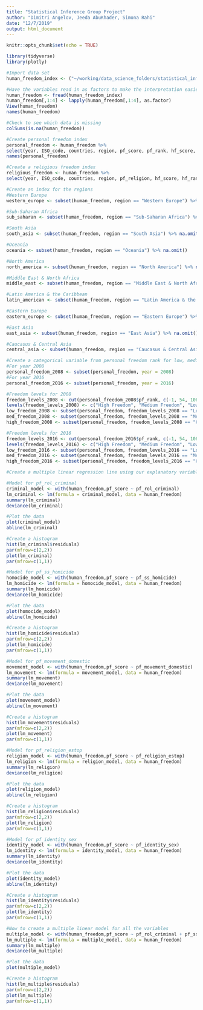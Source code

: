 ```yaml
---
title: "Statistical Inference Group Project"
author: "Dimitri Angelov, Jeeda AbuKhader, Simona Rahi"
date: "12/7/2019"
output: html_document
---
```


```r
knitr::opts_chunk$set(echo = TRUE)
```

```r
library(tidyverse)
library(plotly)
```

```r
#Import data set
human_freedom_index <- ("~/working/data_science_folders/statistical_inference_data_science_I/project_stats/project_group_stats/hfi_cc_2018.csv")

#Have the variables read in as factors to make the interpretation easier to understand
human_freedom <- fread(human_freedom_index)
human_freedom[,1:4] <- lapply(human_freedom[,1:4], as.factor)
View(human_freedom)
names(human_freedom)
```

```r
#Check to see which data is missing
colSums(is.na(human_freedom))
```

```r
#Create personal freedom index
personal_freedom <- human_freedom %>%
select(year, ISO_code, countries, region, pf_score, pf_rank, hf_score, hf_rank) %>%  na.omit()
names(personal_freedom)
```

```r
#Create a religious freedom index
religious_freedom <- human_freedom %>%
select(year, ISO_code, countries, region, pf_religion, hf_score, hf_rank) %>%  na.omit()
```

```r
#Create an index for the regions
#Western Europe
western_europe <- subset(human_freedom, region == "Western Europe") %>% na.omit()

#Sub-Saharan Africa
sub_saharan <- subset(human_freedom, region == "Sub-Saharan Africa") %>% na.omit()

#South Asia
south_asia <- subset(human_freedom, region == "South Asia") %>% na.omit()

#Oceania
oceania <- subset(human_freedom, region == "Oceania") %>% na.omit()

#North America
north_america <- subset(human_freedom, region == "North America") %>% na.omit()

#Middle East & North Africa
middle_east <- subset(human_freedom, region == "Middle East & North Africa") %>% na.omit()

#Latin America & the Caribbean
latin_american <- subset(human_freedom, region == "Latin America & the Caribbean") %>% na.omit()

#Eastern Europe
eastern_europe <- subset(human_freedom, region == "Eastern Europe") %>% na.omit()

#East Asia
east_asia <- subset(human_freedom, region == "East Asia") %>% na.omit()

#Caucasus & Central Asia
central_asia <- subset(human_freedom, region == "Caucasus & Central Asia") %>% na.omit()
```

```r
#Create a categorical variable from personal freedom rank for low, medium, and high freedom levels, and have it for the years 2008 and 2016
#For year 2008
personal_freedom_2008 <- subset(personal_freedom, year = 2008)
#For year 2016
personal_freedom_2016 <- subset(personal_freedom, year = 2016)

#Freedom levels for 2008
freedom_levels_2008 <- cut(personal_freedom_2008$pf_rank, c(-1, 54, 108, 162))
levels(freedom_levels_2008) <- c("High Freedom", "Medium Freedom", "Low Freedom")
low_freedom_2008 <- subset(personal_freedom, freedom_levels_2008 == "Low Freedom")
med_freedom_2008 <- subset(personal_freedom, freedom_levels_2008 == "Medium Freedom")
high_freedom_2008 <- subset(personal_freedom, freedom_levels_2008 == "High Freedom")

#Freedom levels for 2016
freedom_levels_2016 <- cut(personal_freedom_2016$pf_rank, c(-1, 54, 108, 162))
levels(freedom_levels_2016) <- c("High Freedom", "Medium Freedom", "Low Freedom")
low_freedom_2016 <- subset(personal_freedom, freedom_levels_2016 == "Low Freedom")
med_freedom_2016 <- subset(personal_freedom, freedom_levels_2016 == "Medium Freedom")
high_freedom_2016 <- subset(personal_freedom, freedom_levels_2016 == "High Freedom")
```

```r
#Create a multiple linear regression line using our explanatory variables pf_rol_criminal, pf_ss_homicide, pf_movement_domestic, pf_religion_estop, pf_identity_sex against our response variable pf_score

#Model for pf_rol_criminal
criminal_model <- with(human_freedom,pf_score ~ pf_rol_criminal)
lm_criminal <- lm(formula = criminal_model, data = human_freedom)
summary(lm_criminal)
deviance(lm_criminal)

#Plot the data
plot(criminal_model)
abline(lm_criminal)

#Create a histogram
hist(lm_criminal$residuals)
par(mfrow=c(2,2))
plot(lm_criminal)
par(mfrow=c(1,1))
```

```r
#Model for pf_ss_homicide
homocide_model <- with(human_freedom,pf_score ~ pf_ss_homicide)
lm_homicide <- lm(formula = homocide_model, data = human_freedom)
summary(lm_homicide)
deviance(lm_homicide)

#Plot the data
plot(homocide_model)
abline(lm_homicide)

#Create a histogram
hist(lm_homicide$residuals)
par(mfrow=c(2,2))
plot(lm_homicide)
par(mfrow=c(1,1))
```

```r
#Model for pf_movement_domestic
movement_model <- with(human_freedom,pf_score ~ pf_movement_domestic)
lm_movement <- lm(formula = movement_model, data = human_freedom)
summary(lm_movement)
deviance(lm_movement)

#Plot the data
plot(movement_model)
abline(lm_movement)

#Create a histogram
hist(lm_movement$residuals)
par(mfrow=c(2,2))
plot(lm_movement)
par(mfrow=c(1,1))
```

```r
#Model for pf_religion_estop
religion_model <- with(human_freedom,pf_score ~ pf_religion_estop)
lm_religion <- lm(formula = religion_model, data = human_freedom)
summary(lm_religion)
deviance(lm_religion)

#Plot the data
plot(religion_model)
abline(lm_religion)

#Create a histogram
hist(lm_religion$residuals)
par(mfrow=c(2,2))
plot(lm_religion)
par(mfrow=c(1,1))
```

```r
#Model for pf_identity_sex
identity_model <- with(human_freedom,pf_score ~ pf_identity_sex)
lm_identity <- lm(formula = identity_model, data = human_freedom)
summary(lm_identity)
deviance(lm_identity)

#Plot the data
plot(identity_model)
abline(lm_identity)

#Create a histogram
hist(lm_identity$residuals)
par(mfrow=c(2,2))
plot(lm_identity)
par(mfrow=c(1,1))
```

```r
#Now to create a multiple linear model for all the variables
multiple_model <- with(human_freedom,pf_score ~ pf_rol_criminal + pf_ss_homicide + pf_movement_domestic + pf_religion_estop + pf_identity_sex)
lm_multiple <- lm(formula = multiple_model, data = human_freedom)
summary(lm_multiple)
deviance(lm_multiple)

#Plot the data
plot(multiple_model)

#Create a histogram
hist(lm_multiple$residuals)
par(mfrow=c(2,2))
plot(lm_multiple)
par(mfrow=c(1,1))
```


